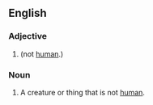 ==English==

===Adjective===
{{en-adj}}

# {{alternative spelling of|nonhuman}} (not [[human]].)

===Noun===
{{en-noun}}

# {{alternative spelling of|nonhumans}} A creature or thing that is not [[human]].